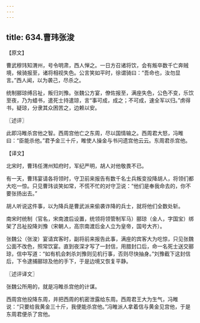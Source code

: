 ```yaml
---
---
---
```

title: 634.曹玮张浚
---



【原文】

曹武穆玮知渭州，号令明肃，西人惮之。一日方召诸将饮，会有叛卒数千亡奔贼境，候骑报至，诸将相视失色。公言笑如平时，徐谓骑曰：“吾命也，汝勿显言。”西人闻，以为袭己，尽杀之。

统制郦琼缚吕祉，叛归刘豫。张魏公方宴，僚佐报至，满座失色，公色不变，乐饮至夜，乃为蜡书，遣死士持遣琼，言“事可成，成之；不可成，速全军以归。”虏得书，疑琼，分隶其众困苦之，边赖以安。

〖述评〗

此即冯睢杀宫他之智。西周宫他亡之东周，尽以国情输之。西周君大怒，冯睢曰：“臣能杀他。”君予金三十斤，睢使人操金与书问遗宫他云云。东周君杀宫他。

【译文】

北宋时，曹玮任渭州知府时，军纪严明，胡人对他敬畏不已。

有一天，曹玮宴请各将领时，守卫前来报告有数千名士兵叛变投降胡人，将领们都大吃一惊。只见曹玮谈笑如常，不慌不忙的对守卫说：“他们是奉我命去的，你不要张扬出去。”

胡人听说这件事，以为降兵是曹武派来偷袭诈降的兵士，就将他们全数处斩。

南宋时统制（官名，宋南渡后设置，统领将领管制军马）郦琼（金人，字国宝）绑架了吕祉投降刘豫（宋朝人，高宗南渡后金人立为皇帝，国号大齐）。

张魏公（张浚）宴请宾客时，副将前来报告此事，满座的宾客大为吃惊，只见张魏公面不改色，照常饮宴。直到夜深才写了一封信，用腊封口后，命一名死士送交郦琼，信中写道：“如有机会刺杀刘豫则见机行事，否则尽快抽身。”刘豫截下这封信后，下令逮捕郦琼及他的手下，于是边境又恢复平静。

〖述评译文〗

张魏公所用的，就是冯睢杀宫他的计谋。

西周宫他投降东周，并把西周的机密泄露给东周。西周君王大为生气，冯睢说：“只要给我黄金三十斤，我便能杀宫他。”冯睢派人拿着信与黄金见宫他，于是东周君便杀了宫他。